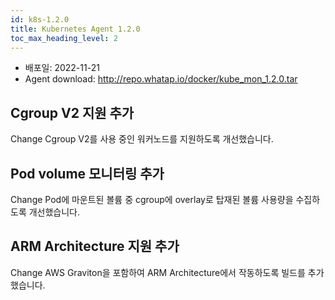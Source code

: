 ```yaml
---
id: k8s-1.2.0
title: Kubernetes Agent 1.2.0
toc_max_heading_level: 2
---
```



* 배포일: 2022-11-21
* Agent download: http://repo.whatap.io/docker/kube_mon_1.2.0.tar

## Cgroup V2 지원 추가

<Status>Change</Status> Cgroup V2를 사용 중인 워커노드를 지원하도록 개선했습니다.

## Pod volume 모니터링 추가

<Status>Change</Status> Pod에 마운트된 볼륨 중 cgroup에 overlay로 탑재된 볼륨 사용량을 수집하도록 개선했습니다.

## ARM Architecture 지원 추가

<Status>Change</Status> AWS Graviton을 포함하여 ARM Architecture에서 작동하도록 빌드를 추가했습니다. 